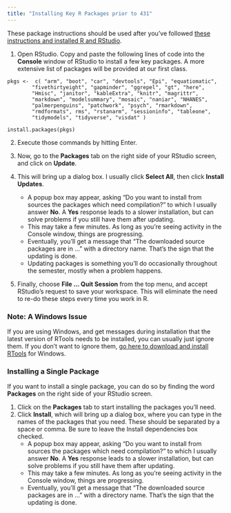 ```yaml
---
title: "Installing Key R Packages prior to 431"
---
```


These package instructions should be used after you've followed [these instructions and installed R and RStudio](software.html).

1. Open RStudio. Copy and paste the following lines of code into the **Console** window of RStudio to install a few key packages. A more extensive list of packages will be provided at our first class.

<!-- -->

    pkgs <-  c( "arm", "boot", "car", "devtools", "Epi", "equatiomatic",
            "fivethirtyeight", "gapminder", "ggrepel", "gt", "here", 
            "Hmisc", "janitor", "kableExtra", "knitr", "magrittr", 
            "markdown", "modelsummary", "mosaic", "naniar", "NHANES", 
            "palmerpenguins", "patchwork", "psych", "rmarkdown", 
            "rmdformats", rms", "rstanarm", "sessioninfo", "tableone", 
            "tidymodels", "tidyverse", "visdat" )
                
    install.packages(pkgs)

2.  Execute those commands by hitting Enter.

3.  Now, go to the **Packages** tab on the right side of your RStudio screen, and click on **Update**. 

4.  This will bring up a dialog box. I usually click **Select All**, then click **Install Updates**. 

    - A popup box may appear, asking "Do you want to install from sources the packages which need compilation?" to which I usually answer **No**. A **Yes** response leads to a slower installation, but can solve problems if you still have them after updating.
    - This may take a few minutes. As long as you're seeing activity in the Console window, things are progressing.
    - Eventually, you'll get a message that "The downloaded source packages are in ..." with a directory name. That's the sign that the updating is done.
    - Updating packages is something you'll do occasionally throughout the semester, mostly when a problem happens.

5.  Finally, choose **File ... Quit Session** from the top menu, and accept RStudio's request to save your workspace. This will eliminate the need to re-do these steps every time you work in R.

### Note: A Windows Issue

If you are using Windows, and get messages during installation that the latest version of RTools needs to be installed, you can usually just ignore them. If you don't want to ignore them, [go here to download and install RTools](https://cran.r-project.org/bin/windows/Rtools/) for Windows.

### Installing a Single Package

If you want to install a single package, you can do so by finding the word **Packages** on the right side of your RStudio screen. 

1. Click on the **Packages** tab to start installing the packages you'll need. 
2. Click **Install**, which will bring up a dialog box, where you can type in the names of the packages that you need. These should be separated by a space or comma. Be sure to leave the Install dependencies box checked.
    - A popup box may appear, asking "Do you want to install from sources the packages which need compilation?" to which I usually answer **No**. A **Yes** response leads to a slower installation, but can solve problems if you still have them after updating.
    - This may take a few minutes. As long as you're seeing activity in the Console window, things are progressing.
    - Eventually, you'll get a message that "The downloaded source packages are in ..." with a directory name. That's the sign that the updating is done.


